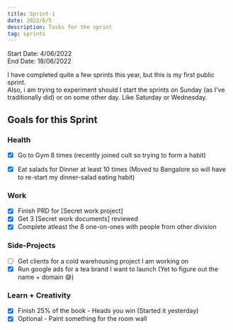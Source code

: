 ```yaml
---
title: Sprint-1
date: 2022/6/5
description: Tasks for the sprint
tag: sprints
---
```


Start Date: 4/06/2022 \
End Date: 18/06/2022

I have completed quite a few sprints this year, but this is my first public sprint.\
Also, i am trying to experiment should I start the sprints on Sunday (as I've traditionally did) or on some other day. Like Saturday or Wednesday.

## Goals for this Sprint

### Health

- [x] Go to Gym 8 times (recently joined cult so trying to form a habit)

- [x] Eat salads for Dinner at least 10 times (Moved to Bangalore so will have to re-start my dinner-salad eating habit)

### Work

- [X] Finish PRD for [Secret work project]
- [X] Get 3 [Secret work documents] reviewed
- [X] Complete atleast the 8 one-on-ones with people from other division

### Side-Projects

- [ ] Get clients for a cold warehousing project I am working on
- [X] Run google ads for a tea brand I want to launch (Yet to figure out the name + domain 😅)

### Learn + Creativity

- [X] Finish 25% of the book - Heads you win (Started it yesterday)
- [X] Optional - Paint something for the room wall
